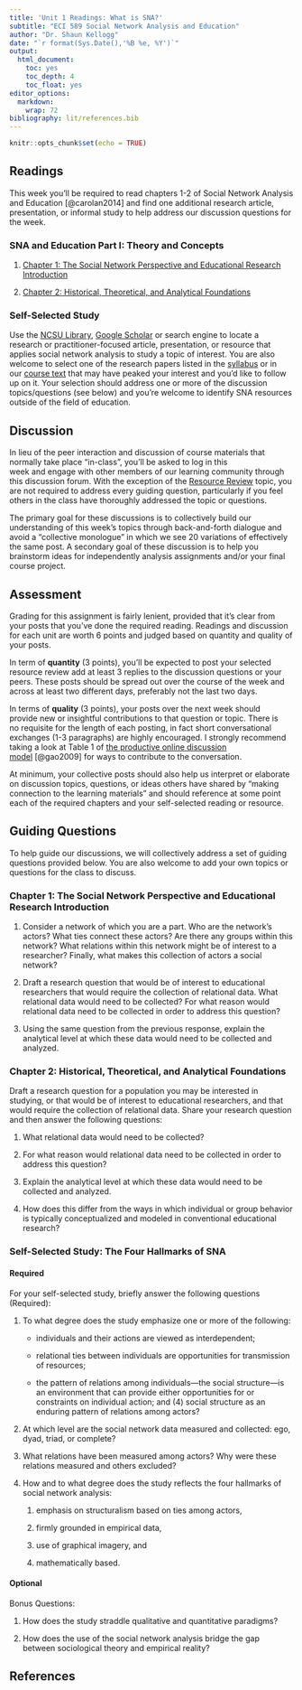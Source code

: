 ```yaml
---
title: 'Unit 1 Readings: What is SNA?'
subtitle: "ECI 589 Social Network Analysis and Education"
author: "Dr. Shaun Kellogg"
date: "`r format(Sys.Date(),'%B %e, %Y')`"
output:
  html_document:
    toc: yes
    toc_depth: 4
    toc_float: yes
editor_options:
  markdown:
    wrap: 72
bibliography: lit/references.bib
---
```


```r
knitr::opts_chunk$set(echo = TRUE)
```

## Readings

This week you'll be required to read chapters 1-2 of Social Network
Analysis and Education [@carolan2014] and find one additional research
article, presentation, or informal study to help address our discussion
questions for the week.

### SNA and Education Part I: Theory and Concepts

1.  [Chapter 1: The Social Network Perspective and Educational Research
    Introduction](https://methods-sagepub-com.prox.lib.ncsu.edu/book/social-network-analysis-and-education/n1.xml)

2.  [Chapter 2: Historical, Theoretical, and Analytical
    Foundations](https://methods-sagepub-com.prox.lib.ncsu.edu/book/social-network-analysis-and-education/n2.xml)

### Self-Selected Study

Use the [NCSU Library](https://www.lib.ncsu.edu/#articles), [Google
Scholar](https://scholar.google.com/) or search engine to locate a
research or practitioner-focused article, presentation, or resource that
applies social network analysis to study a topic of interest. You are
also welcome to select one of the research papers listed in
the [syllabus](https://sbkellogg.github.io/eci-589/) or in our [course
text](https://catalog.lib.ncsu.edu/catalog/NCSU2803782) that may have
peaked your interest and you'd like to follow up on it. Your selection
should address one or more of the discussion topics/questions (see
below) and you're welcome to identify SNA resources outside of the field
of education.

## Discussion

In lieu of the peer interaction and discussion of course materials that
normally take place "in-class", you'll be asked to log in this
week and engage with other members of our learning community through
this discussion forum. With the exception of the [Resource
Review](https://moodle-courses2122.wolfware.ncsu.edu/mod/forum/discuss.php?d=4366)
topic, you are not required to address every guiding question,
particularly if you feel others in the class have thoroughly addressed
the topic or questions.

The primary goal for these discussions is to collectively build our
understanding of this week's topics through back-and-forth dialogue and
avoid a "collective monologue" in which we see 20 variations of
effectively the same post. A secondary goal of these discussion is to
help you brainstorm ideas for independently analysis assignments and/or
your final course project.

## Assessment

Grading for this assignment is fairly lenient, provided that it's clear
from your posts that you've done the required reading. Readings and
discussion for each unit are worth 6 points and judged based on quantity
and quality of your posts.

In term of **quantity** (3 points), you'll be expected to post your
selected resource review add at least 3 replies to the discussion
questions or your peers. These posts should be spread out over the
course of the week and across at least two different days, preferably
not the last two days.  

In terms of **quality** (3 points), your posts over the next week should
provide new or insightful contributions to that question or topic.
There is no requisite for the length of each posting, in fact short
conversational exchanges (1-3 paragraphs) are highly encouraged. I
strongly recommend taking a look at Table 1 of [the productive online
discussion
model](https://moodle-courses2122.wolfware.ncsu.edu/pluginfile.php/287931/mod_forum/post/6203/Gao%2C%20Wang%2C%20Sun%20-%202009%20-%20A%20new%20model%20of%20productive%20online%20discussion%20and%20its%20implications%20for%20research%20and%20instruction.pdf) [@gao2009]
for ways to contribute to the conversation. 

At minimum, your collective posts should also help us interpret or
elaborate on discussion topics, questions, or ideas others have shared
by "making connection to the learning materials" and should reference at
some point each of the required chapters and your self-selected reading
or resource.

## Guiding Questions

To help guide our discussions, we will collectively address a set of
guiding questions provided below. You are also welcome to add your own
topics or questions for the class to discuss.

### Chapter 1: The Social Network Perspective and Educational Research Introduction

1.  Consider a network of which you are a part. Who are the network's
    actors? What ties connect these actors? Are there any groups within
    this network? What relations within this network might be of
    interest to a researcher? Finally, what makes this collection of
    actors a social network?

2.  Draft a research question that would be of interest to educational
    researchers that would require the collection of relational data.
    What relational data would need to be collected? For what reason
    would relational data need to be collected in order to address this
    question?

3.  Using the same question from the previous response, explain the
    analytical level at which these data would need to be collected and
    analyzed.

### Chapter 2: Historical, Theoretical, and Analytical Foundations

Draft a research question for a population you may be interested in
studying, or that would be of interest to educational researchers, and
that would require the collection of relational data. Share your
research question and then answer the following questions:

1.  What relational data would need to be collected? 

2.  For what reason would relational data need to be collected in order
    to address this question?

3.  Explain the analytical level at which these data would need to be
    collected and analyzed.

4.  How does this differ from the ways in which individual or group
    behavior is typically conceptualized and modeled in conventional
    educational research?

### Self-Selected Study: The Four Hallmarks of SNA

#### Required

For your self-selected study, briefly answer the following questions
(Required):

1.  To what degree does the study emphasize one or more of the
    following:

    -   individuals and their actions are viewed as interdependent;

    -   relational ties between individuals are opportunities for
        transmission of resources;

    -   the pattern of relations among individuals---the social
        structure---is an environment that can provide either
        opportunities for or constraints on individual action; and (4)
        social structure as an enduring pattern of relations among
        actors?

2.  At which level are the social network data measured and collected:
    ego, dyad, triad, or complete?

3.  What relations have been measured among actors? Why were these
    relations measured and others excluded?

4.  How and to what degree does the study reflects the four hallmarks of
    social network analysis: 

    1.  emphasis on structuralism based on ties among actors, 

    2.  firmly grounded in empirical data, 

    3.  use of graphical imagery, and 

    4.  mathematically based.

#### Optional

Bonus Questions:

1.  How does the study straddle qualitative and quantitative paradigms?

2.  How does the use of the social network analysis bridge the gap
    between sociological theory and empirical reality?

## References
